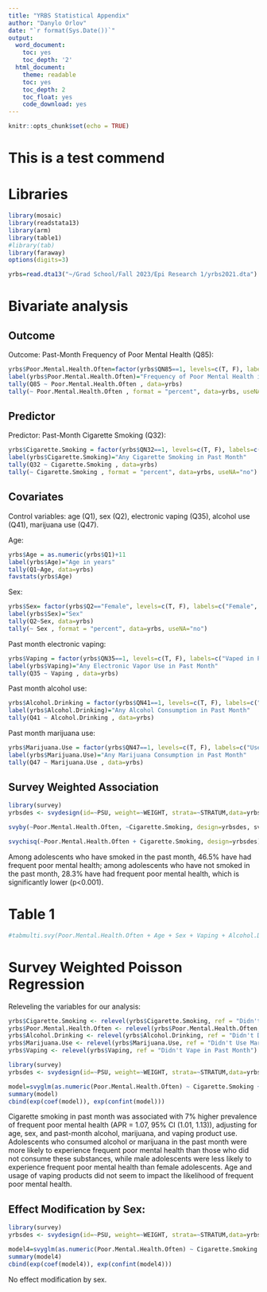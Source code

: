```yaml
---
title: "YRBS Statistical Appendix"
author: "Danylo Orlov"
date: "`r format(Sys.Date())`"
output:
  word_document:
    toc: yes
    toc_depth: '2'
  html_document:
    theme: readable
    toc: yes
    toc_depth: 2
    toc_float: yes
    code_download: yes
---
```


```r
knitr::opts_chunk$set(echo = TRUE)
```
# This is a test commend

# Libraries

```r
library(mosaic)
library(readstata13)
library(arm)
library(table1)
#library(tab)
library(faraway)
options(digits=3)
```

```r
yrbs=read.dta13("~/Grad School/Fall 2023/Epi Research 1/yrbs2021.dta")
```

# Bivariate analysis

## Outcome

Outcome: Past-Month Frequency of Poor Mental Health (Q85):

```r
yrbs$Poor.Mental.Health.Often=factor(yrbs$QN85==1, levels=c(T, F), labels=c("Frequent Poor Mental Health in Past Month", "Infrequent Poor Mental Health in Past Month"))
label(yrbs$Poor.Mental.Health.Often)="Frequency of Poor Mental Health in Past Month"
tally(Q85 ~ Poor.Mental.Health.Often , data=yrbs)
tally(~ Poor.Mental.Health.Often , format = "percent", data=yrbs, useNA="no")
```

## Predictor

Predictor: Past-Month Cigarette Smoking (Q32):

```r
yrbs$Cigarette.Smoking = factor(yrbs$QN32==1, levels=c(T, F), labels=c("Smoked Cigarettes in Past Month", "Didn't Smoke Cigarettes in Past Month"))
label(yrbs$Cigarette.Smoking)="Any Cigarette Smoking in Past Month"
tally(Q32 ~ Cigarette.Smoking , data=yrbs)
tally(~ Cigarette.Smoking , format = "percent", data=yrbs, useNA="no")
```

## Covariates

Control variables:  age (Q1), sex (Q2), electronic vaping (Q35), alcohol use (Q41), marijuana use (Q47).

Age:

```r
yrbs$Age = as.numeric(yrbs$Q1)+11
label(yrbs$Age)="Age in years"
tally(Q1~Age, data=yrbs)
favstats(yrbs$Age)
```
Sex:

```r
yrbs$Sex= factor(yrbs$Q2=="Female", levels=c(T, F), labels=c("Female", "Male"))
label(yrbs$Sex)="Sex"
tally(Q2~Sex, data=yrbs)
tally(~ Sex , format = "percent", data=yrbs, useNA="no")
```

Past month electronic vaping:

```r
yrbs$Vaping = factor(yrbs$QN35==1, levels=c(T, F), labels=c("Vaped in Past Month", "Didn't Vape in Past Month"))
label(yrbs$Vaping)="Any Electronic Vapor Use in Past Month"
tally(Q35 ~ Vaping , data=yrbs)
```
Past month alcohol use:

```r
yrbs$Alcohol.Drinking = factor(yrbs$QN41==1, levels=c(T, F), labels=c("Drank Alcohol in Past Month", "Didn't Drink Alcohol in Past Month"))
label(yrbs$Alcohol.Drinking)="Any Alcohol Consumption in Past Month"
tally(Q41 ~ Alcohol.Drinking , data=yrbs)
```
Past month marijuana use:

```r
yrbs$Marijuana.Use = factor(yrbs$QN47==1, levels=c(T, F), labels=c("Used Marijuana in Past Month", "Didn't Use Marijuana in Past Month"))
label(yrbs$Marijuana.Use)="Any Marijuana Consumption in Past Month"
tally(Q47 ~ Marijuana.Use , data=yrbs)
```

## Survey Weighted Association

```r
library(survey)
yrbsdes <- svydesign(id=~PSU, weight=~WEIGHT, strata=~STRATUM,data=yrbs, nest=T)
```

```r
svyby(~Poor.Mental.Health.Often, ~Cigarette.Smoking, design=yrbsdes, svymean, na.rm=T)
```

```r
svychisq(~Poor.Mental.Health.Often + Cigarette.Smoking, design=yrbsdes)
```

Among adolescents who have smoked in the past month, 46.5% have had frequent poor mental health; among adolescents who have not smoked in the past month, 28.3% have had frequent poor mental health, which is significantly lower (p<0.001).

# Table 1

```r
#tabmulti.svy(Poor.Mental.Health.Often + Age + Sex + Vaping + Alcohol.Drinking + Marijuana.Use ~ Cigarette.Smoking , design = yrbsdes) 
```

# Survey Weighted Poisson Regression

Releveling the variables for our analysis:

```r
yrbs$Cigarette.Smoking <- relevel(yrbs$Cigarette.Smoking, ref = "Didn't Smoke Cigarettes in Past Month")
yrbs$Poor.Mental.Health.Often <- relevel(yrbs$Poor.Mental.Health.Often, ref = "Infrequent Poor Mental Health in Past Month")
yrbs$Alcohol.Drinking <- relevel(yrbs$Alcohol.Drinking, ref = "Didn't Drink Alcohol in Past Month")
yrbs$Marijuana.Use <- relevel(yrbs$Marijuana.Use, ref = "Didn't Use Marijuana in Past Month")
yrbs$Vaping <- relevel(yrbs$Vaping, ref = "Didn't Vape in Past Month")

```

```r
library(survey)
yrbsdes <- svydesign(id=~PSU, weight=~WEIGHT, strata=~STRATUM,data=yrbs, nest=T)

model=svyglm(as.numeric(Poor.Mental.Health.Often) ~ Cigarette.Smoking + Age + Sex + Alcohol.Drinking + Vaping + Marijuana.Use, family = poisson, design = yrbsdes)
summary(model)
cbind(exp(coef(model)), exp(confint(model)))
```

Cigarette smoking in past month was associated with 7% higher prevalence of frequent poor mental health (APR = 1.07, 95% CI (1.01, 1.13)), adjusting for age, sex, and past-month alcohol, marijuana, and vaping product use. Adolescents who consumed alcohol or marijuana in the past month were more likely to experience frequent poor mental health than those who did not consume these substances, while male adolescents were less likely to experience frequent poor mental health than female adolescents. Age and usage of vaping products did not seem to impact the likelihood of frequent poor mental health. 

## Effect Modification by Sex:

```r
library(survey)
yrbsdes <- svydesign(id=~PSU, weight=~WEIGHT, strata=~STRATUM,data=yrbs, nest=T)

model4=svyglm(as.numeric(Poor.Mental.Health.Often) ~ Cigarette.Smoking + Age + Sex + Alcohol.Drinking + Vaping + Marijuana.Use + Cigarette.Smoking*Sex, family = poisson, design = yrbsdes)
summary(model4)
cbind(exp(coef(model4)), exp(confint(model4)))
```

No effect modification by sex.



















